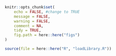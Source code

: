 
<style>
    body .main-container {
        max-width: 90%;
    }
</style>



<!-- ```{r global_options, include=FALSE} -->
<!-- knitr::opts_chunk$set(fig.width = 12, fig.height = 8, fig.path = 'Figs/', echo = FALSE, warning = FALSE, message = FALSE, error = FALSE, eval = TRUE, tidy = TRUE, comment = NA, cache = TRUE) -->
<!-- ``` -->



```r
knitr::opts_chunk$set(
	echo = FALSE, #change to TRUE
	message = FALSE,
	warning = FALSE,
	comment = NA,
	tidy = TRUE,
	fig.path = here::here("figs")
)
```


```r
source(file = here::here("R", "loadLibrary.R"))
```


